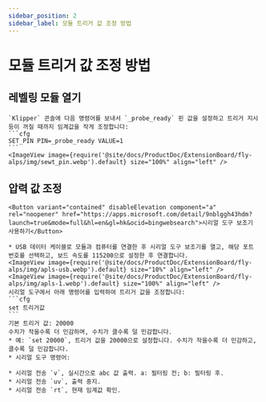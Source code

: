 ```yaml
---
sidebar_position: 2
sidebar_label: 모듈 트리거 값 조정 방법
---
```



# 모듈 트리거 값 조정 방법

## 레벨링 모듈 열기
    `Klipper` 콘솔에 다음 명령어를 보내서 `_probe_ready` 핀 값을 설정하고 트리거 지시등이 꺼질 때까지 임계값을 작게 조정합니다:
    ```cfg
    SET_PIN PIN=_probe_ready VALUE=1
    ```
    <ImageView image={require('@site/docs/ProductDoc/ExtensionBoard/fly-alps/img/sewt_pin.webp').default} size="100%" align="left" />


## 압력 값 조정
    <Button variant="contained" disableElevation component="a" rel="noopener" href="https://apps.microsoft.com/detail/9nblggh43hdm?launch=true&mode=full&hl=en&gl=hk&ocid=bingwebsearch">시리얼 도구 보조기 사용하기</Button>

    * USB 데이터 케이블로 모듈과 컴퓨터를 연결한 후 시리얼 도구 보조기를 열고, 해당 포트 번호를 선택하고, 보드 속도를 115200으로 설정한 후 연결합니다.
    <ImageView image={require('@site/docs/ProductDoc/ExtensionBoard/fly-alps/img/apls-usb.webp').default} size="10%" align="left" />
    <ImageView image={require('@site/docs/ProductDoc/ExtensionBoard/fly-alps/img/apls-1.webp').default} size="100%" align="left" />
    시리얼 도구에서 아래 명령어를 입력하여 트리거 값을 조정합니다:
    ```cfg
    set 트리거값
    ```
    기본 트리거 값: 20000
    수치가 작을수록 더 민감하며, 수치가 클수록 덜 민감합니다.
    * 예: `set 20000`, 트리거 값을 20000으로 설정합니다. 수치가 작을수록 더 민감하고, 클수록 덜 민감합니다.
    * 시리얼 도구 명령어:

    * 시리얼 전송 `v`, 실시간으로 abc 값 출력. a: 필터링 전; b: 필터링 후.
    * 시리얼 전송 `uv`, 출력 중지.
    * 시리얼 전송 `rt`, 현재 임계값 확인.

